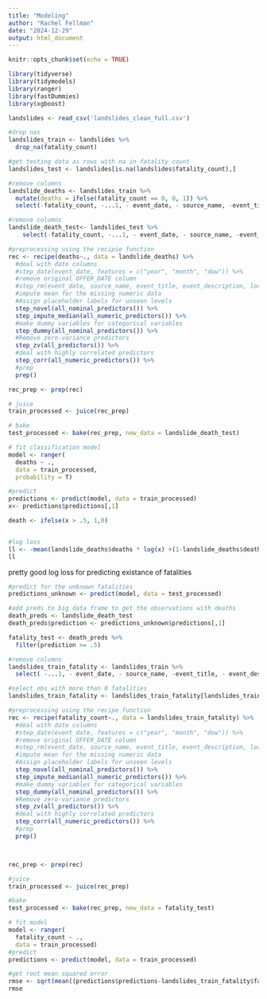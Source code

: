 ```yaml
---
title: "Modeling"
author: "Rachel Fellman"
date: "2024-12-29"
output: html_document
---
```


```r
knitr::opts_chunk$set(echo = TRUE)
```

```r
library(tidyverse)
library(tidymodels)
library(ranger)
library(fastDummies)
library(xgboost)
```


```r
landslides <- read_csv('landslides_clean_full.csv')
```

```r
#drop nas
landslides_train <- landslides %>% 
  drop_na(fatality_count)
```

```r
#get testing data as rows with na in fatality count
landslides_test <- landslides[is.na(landslides$fatality_count),]
```


```r
#remove columns
landslide_deaths <- landslides_train %>% 
  mutate(deaths = ifelse(fatality_count == 0, 0, 1)) %>% 
  select(-fatality_count, -...1, - event_date, - source_name, -event_title, - event_description, -location_description, -country_name, -injury_count, - gazeteer_closest_point)
```

```r
#remove columns
landslide_death_test<- landslides_test %>% 
    select(-fatality_count, -...1, - event_date, - source_name, -event_title, - event_description, -location_description, -country_name, -injury_count, - gazeteer_closest_point, -fatality_count)
```







```r
#preprocessing using the recipie function
rec <- recipe(deaths~., data = landslide_deaths) %>% 
  #deal with date columns
  #step_date(event_date, features = c("year", "month", "dow")) %>%
  #remove original OFFER_DATE column
  #step_rm(event_date, source_name, event_title, event_description, location_description, country_code) %>% 
  #impute mean for the missing numeric data
  #Assign placeholder labels for unseen levels
  step_novel(all_nominal_predictors()) %>% 
  step_impute_median(all_numeric_predictors()) %>% 
  #make dummy variables for categorical variables
  step_dummy(all_nominal_predictors()) %>% 
  #Remove zero-variance predictors
  step_zv(all_predictors()) %>%
  #deal with highly correlated predictors
  step_corr(all_numeric_predictors()) %>%
  #prep
  prep()
```




```r
rec_prep <- prep(rec)

# juice
train_processed <- juice(rec_prep)

# bake
test_processed <- bake(rec_prep, new_data = landslide_death_test)

# fit classification model
model <- ranger(
  deaths ~ ., 
  data = train_processed,
  probability = T)

#predict
predictions <- predict(model, data = train_processed)
x<- predictions$predictions[,1]

death <- ifelse(x > .5, 1,0)


#log loss
ll <- -mean(landslide_deaths$deaths * log(x) +(1-landslide_deaths$deaths)* log(1-x)) 
ll
```
pretty good log loss for predicting existance of fatalities


```r
#predict for the unknown fatalities
predictions_unknown <- predict(model, data = test_processed)
```

```r
#add preds to big data frame to get the observations with deaths
death_preds <- landslide_death_test
death_preds$prediction <- predictions_unknown$predictions[,1]

fatality_test <- death_preds %>% 
  filter(prediction >= .5)
```


```r
#remove columns
landslides_train_fatality <- landslides_train %>% 
  select( -...1, - event_date, - source_name, -event_title, - event_description, -location_description, -country_name, -injury_count, - gazeteer_closest_point) 
```

```r
#select obs with more than 0 fatalities
landslides_train_fatality <- landslides_train_fatality[landslides_train_fatality$fatality_count != 0,]
```


```r

#preprocessing using the recipe function
rec <- recipe(fatality_count~., data = landslides_train_fatality) %>% 
  #deal with date columns
  #step_date(event_date, features = c("year", "month", "dow")) %>%
  #remove original OFFER_DATE column
  #step_rm(event_date, source_name, event_title, event_description, location_description, country_code) %>% 
  #impute mean for the missing numeric data
  #Assign placeholder labels for unseen levels
  step_novel(all_nominal_predictors()) %>% 
  step_impute_median(all_numeric_predictors()) %>% 
  #make dummy variables for categorical variables
  step_dummy(all_nominal_predictors()) %>% 
  #Remove zero-variance predictors
  step_zv(all_predictors()) %>%
  #deal with highly correlated predictors
  step_corr(all_numeric_predictors()) %>%
  #prep
  prep()



rec_prep <- prep(rec)

#juice
train_processed <- juice(rec_prep)

#bake
test_processed <- bake(rec_prep, new_data = fatality_test)

# fit model
model <- ranger(
  fatality_count ~ ., 
  data = train_processed)
#predict
predictions <- predict(model, data = train_processed)

```


```r
#get root mean squared error
rmse <- sqrt(mean((predictions$predictions-landslides_train_fatality$fatality_count)^2))
rmse
```





